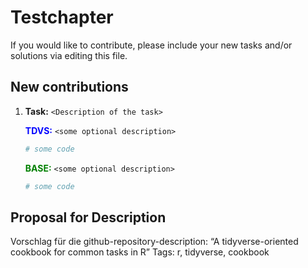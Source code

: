 # Testchapter

If you would like to contribute, please include your new tasks and/or solutions via editing this file.

## New contributions

1. **Task:** `<Description of the task>`

    __<span style="color:blue">TDVS:</span>__ `<some optional description>`
    
    ```r
    # some code
    ```

    __<span style="color:green">BASE:</span>__ `<some optional description>`
    
    ```r
    # some code
    ```


## Proposal for Description
Vorschlag für die github-repository-description: "A tidyverse-oriented cookbook for common tasks in R"
Tags: r, tidyverse, cookbook
